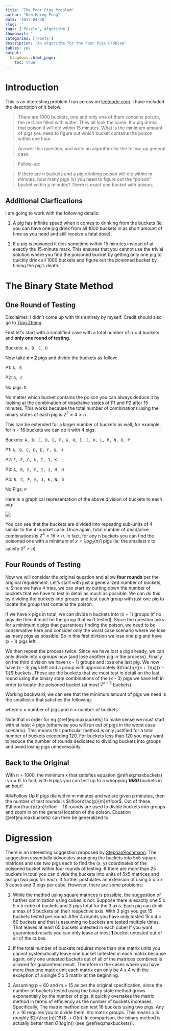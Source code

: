 ```yaml
---
title: "The Poor Pigs Problem"
author: "Keh-Harng Feng"
date: '2017-04-30'
slug: ''
tags: ['Puzzle','Algorithm']
thumbnail: ''
categories: ['Posts']
description: 'An algorithm for the Poor Pigs Problem'
tables: yes
output:
  blogdown::html_page:
    toc: true
---
```


# Introduction

This is an interesting problem I ran across on [leetcode.com](https://leetcode.com/problems/poor-pigs/#/description). I have included the description of it below.


>There are 1000 buckets, one and only one of them contains poison, the rest are filled with water. They all look the same. If a pig drinks that poison it will die within 15 minutes. What is the minimum amount of pigs you need to figure out which bucket contains the poison within one hour.

>Answer this question, and write an algorithm for the follow-up general case.

>Follow-up:

>If there are n buckets and a pig drinking poison will die within m minutes, how many pigs (x) you need to figure out the "poison" bucket within p minutes? There is exact one bucket with poison.


## Additional Clarfications
I am going to work with the following details: 

1. A pig has infinite speed when it comes to drinking from the buckets (ie: you can have one pig drink from all 1000 buckets in as short amount of time as you need and still receive a fatal dose).

2. If a pig is poisoned it dies sometime *within* 15 minutes instead of at exactly the 15-minute mark. This ensures that you cannot use the trivial solution where you find the poisoned bucket by getting only one pig to quickly drink all 1000 buckets and figure out the poisoned bucket by timing the pig's death.  

# The Binary State Method
## One Round of Testing
Disclaimer: I didn't come up with this entirely by myself. Credit should also go to [Ting Zheng](https://www.linkedin.com/in/ting-zheng-97a2267b/).

First let's start with a simplified case with a total number of n = 4 buckets and **only one round of testing**.

Buckets: ```A, B, C, D```

Now take **x = 2** pigs and divide the buckets as follow:

P1: ```A, B```

P2: ```B, C```

No pigs: ```D```

No matter which bucket contains the poison you can always deduce it by looking at the combination of dead/alive states of P1 and P2 after 15 minutes. This works because the total number of combinations using the binary states of each pig is $2^2 = 4 \ge n$ .

This can be extended for a larger number of buckets as well, for example, for n = 16 buckets we can do it with 4 pigs:

Buckets: ```A, B, C, D, E, F, G, H, I, J, K, L, M, N, O, P```

P1: ```A, B, C, D, E, F, G, H```

P2: ```E, F, G, H, I, J, K, L```

P3: ```A, B, E, F, I, J, M, N```

P4: ```B, C, F, G, J, K, N, O```

No Pigs: ```P```

Here is a graphical representation of the above division of buckets to each pig:

![](../../img/poor_pigs.png)

You can see that the buckets are divided into repeating sub-units of 4 similar to the 4-bucket case. Once again, total number of dead/alive combinations is $2^4 = 16 \ge n$. In fact, for any n buckets you can find the poisoned one with a minimum of $x = \lceil log_2(n) \rceil$ pigs (ie: the smallest x to satisfy $2^x \ge n$).

## Four Rounds of Testing
Now we will consider the original question and allow **four rounds** per the original requirement. Let's start with just a generalized number of buckets, n. Since we have 4 tries, we can start by cutting down the number of buckets that we have to test in detail as much as possible. We can do this by dividing the buckets into groups and test each group with just one pig to locate the group that contains the poison. 

If we have x pigs in total, we can divide n buckets into (x + 1) groups (if no pigs die then it must be the group that isn't tested). Since the question asks for a minimum x pigs that guarantees finding the poison, we need to be conservative here and consider only the worst case scenario where we lose as many pigs as possible. So in this first division we lose one pig and have (x - 1) pigs left.

We then repeat the process twice. Since we have lost a pig already, we can only divide into x groups now (and lose another pig in the process). Finally on the third division we have (x - 1) groups and lose one last pig. We now have (x - 3) pigs left and a group with approximately $\frac{n}{(x + 1)(x)(x - 1)}$ buckets. These are the buckets that we must test in detail on the last round using the binary state combinations of the (x - 3) pigs we have left in order to locate the poisoned bucket (at most $2^{x - 3}$ buckets). 

Working backward, we can see that the minimum amount of pigs we need is the smallest x that satisfies the following:

\begin{equation}
2^{x-3}(x+1)(x)(x-1) \ge n
(\#eq:maxbuckets)
\end{equation}

where x = number of pigs and n = number of buckets.

Note that in order for eq \@ref(eq:maxbuckets) to make sense we must start with at least 4 pigs (otherwise you will run out of pigs in the worst case scenario). This means this particular method is only justified for a total number of buckets exceeding 120. For buckets less than 120 you may want to reduce the number of rounds dedicated to dividing buckets into groups and avoid losing pigs unnecessarily.

## Back to the Original
With n = 1000, the minimum x that satisfies equation \@ref(eq:maxbuckets) is x = 6. In fact, with 6 pigs you can test up to a whopping ***1680*** buckets in an hour!

###Follow Up
If pigs die within m minutes and we are given p minutes, then the number of test rounds is $\lfloor\frac{p}{m}\rfloor$. Out of these, $\lfloor\frac{p}{m}\rfloor - 1$ rounds are used to divide buckets into groups and zoom in on the general location of the poison. Equation \@ref(eq:maxbuckets) can then be generalized to

\begin{equation}
2^{x- \lfloor \frac{p}{m} \rfloor + 1}\prod_{i = 1}^{\lfloor \frac{p}{m} \rfloor - 1} (x + 2 - i) \ge n
(\#eq:generalized)
\end{equation}

# Digression
There is an interesting suggestion proposed by [StephanPochmann](https://discuss.leetcode.com/topic/67666/another-explanation-and-solution). The suggestion essentially advocates arranging the buckets into 5x5 square matrices and use two pigs each to find the (x, y) coordinates of the poisoned bucket within four rounds of testing. If there are more than 25 buckets in total you can divide the buckets into units of 5x5 matrices and assign two pigs for each. It further postulates an extension of using 5 x 5 x 5 cubes and 3 pigs per cube. However, there are some problems:  

1. While the method using square matrices is possible, the suggestion of further optimization using cubes is not. Suppose there is exactly one 5 x 5 x 5 cube of buckets and 3 pigs total for the 3 axis. Each pig can drink a max of 5 buckets on their respective axis. With 3 pigs you get 15 buckets tested per round. After 4 rounds you have only tested 15 x 4 = 60 buckets and that is assuming no buckets are tested multiple times. That leaves at least 65 buckets untested in each cube! If you want guaranteed results you can only leave at most **1** bucket untested out of all of the cubes.

2. If the total number of buckets requires more than one matrix units you cannot systematically leave one bucket untested in each matrix because again, only one untested buckets out of all of the matrices combined is allowed for guaranteed result. Therefore in the cases where you have more than one matrix unit each matrix can only be 4 x 4 with the exception of a single 5 x 5 matrix at the beginning.

3. Assuming p = 60 and m = 15 as per the original specification, since the number of buckets tested using the binary state method grows exponentially by the number of pigs, it quickly overtakes the matrix method in terms of efficiency as the number of buckets increases. Specifically, The matrix method can test 16 buckets using two pigs. Any n > 16 requires you to divide them into matrix groups. This means x is roughly $2*\frac{n}{16}$ -> $O(n)$. In comparison, the binary method is actually better than $O(log(n))$ (see \@ref(eq:maxbuckets)).
